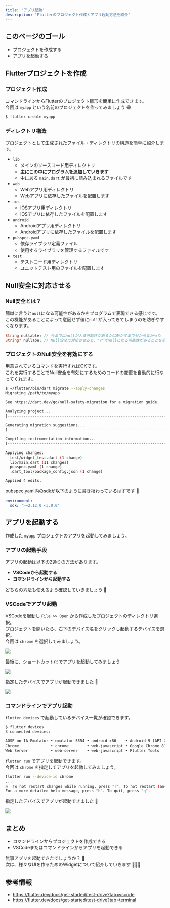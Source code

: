 ```yaml
---
title: 'アプリ起動'
description: 'Flutterのプロジェクト作成とアプリ起動方法を紹介'
---
```


## このページのゴール

- プロジェクトを作成する
- アプリを起動する


## Flutterプロジェクトを作成

### プロジェクト作成

コマンドラインからFlutterのプロジェクト雛形を簡単に作成できます。  
今回は `myapp` という名前のプロジェクトを作ってみましょう 😀

```bash
$ flutter create myapp
```

### ディレクトリ構造

プロジェクトとして生成されたファイル・ディレクトリの構造を簡単に紹介します。

- `lib`
    - メインのソースコード用ディレクトリ
    - **主にこの中にプログラムを追加していきます**
    - 中にある `main.dart` が最初に読み込まれるファイルです
- `web`
    - Webアプリ用ディレクトリ
    - Webアプリに依存したファイルを配置します
- `ios`
    - iOSアプリ用ディレクトリ
    - iOSアプリに依存したファイルを配置します
- `android`
    - Androidアプリ用ディレクトリ
    - Androidアプリに依存したファイルを配置します
- `pubspec.yaml`
    - 依存ライブラリ定義ファイル
    - 使用するライブラリを管理するファイルです
- `test`
    - テストコード用ディレクトリ
    - ユニットテスト用のファイルを配置します


## Null安全に対応させる

### Null安全とは？

簡単に言うと`null`になる可能性があるかをプログラムで表現できる感じです。  
この機能があることによって意図せず値に`null`が入ってきてしまうのを防ぎやすくなります。

```dart
String nullable; // 今まではnullが入る可能性があるかは動かすまで分からなかった
String? nullabe; // Null安全に対応させると、"?"でnullになる可能性があることを表現できる
```

### プロジェクトのNull安全を有効にする

用意されているコマンドを実行すればOKです。  
これを実行することでNull安全を有効にするためのコードの変更を自動的に行なってくれます。

```bash
$ ~/flutter/bin/dart migrate --apply-changes
Migrating /path/to/myapp

See https://dart.dev/go/null-safety-migration for a migration guide.

Analyzing project...
[-----------------------------------------------------------------------------------------------------------------------------------------------------------------------------------------------------------------------------------\]No analysis issues found.

Generating migration suggestions...
[------------------------------------------------------------------------------------------------------------------------------------------------------------------------------------------------------------------------------------]

Compiling instrumentation information...
[------------------------------------------------------------------------------------------------------------------------------------------------------------------------------------------------------------------------------------]

Applying changes:
  test/widget_test.dart (1 change)
  lib/main.dart (11 changes)
  pubspec.yaml (1 change)
  .dart_tool/package_config.json (1 change)

Applied 4 edits.
```

pubspec.yaml内のsdkが以下のように書き換わっているはずです 👀

```yaml
environment:
  sdk: '>=2.12.0 <3.0.0'
```


## アプリを起動する

作成した `myapp` プロジェクトのアプリを起動してみましょう。

### アプリの起動手段

アプリの起動は以下の2通りの方法があります。

- **VSCodeから起動する**
- **コマンドラインから起動する**

どちらの方法も使えるよう確認していきましょう 💪


### VSCodeでアプリ起動

VSCodeを起動し `File >> Open` から作成したプロジェクトのディレクトリ選択。  
プロジェクトを開いたら、右下のデバイス名をクリックし起動するデバイスを選択。  
今回は `chrome` を選択してみましょう。

![](../images/introduction/vscode-select-device.png)

最後に、ショートカット`F5`でアプリを起動してみましょう

![](../images/introduction/vscode-start-debugging.png)

指定したデバイスでアプリが起動できました 🤩

![](../images/introduction/vscode-android-emulator.png)

### コマンドラインでアプリ起動

`flutter devices` で起動しているデバイス一覧が確認できます。

```bash
$ flutter devices
3 connected devices:

AOSP on IA Emulator • emulator-5554 • android-x86    • Android 9 (API 28) (emulator)
Chrome              • chrome        • web-javascript • Google Chrome 81.0.4044.122
Web Server          • web-server    • web-javascript • Flutter Tools
```

`flutter run` でアプリを起動できます。  
今回は `chrome` を指定してアプリを起動してみましょう。

```bash
flutter run --device-id chrome
...
🔥  To hot restart changes while running, press "r". To hot restart (and refresh the browser), press "R".
For a more detailed help message, press "h". To quit, press "q".
```

指定したデバイスでアプリが起動できました 🤩

![](../images/introduction/vscode-android-emulator.png)


## まとめ

- コマンドラインからプロジェクトを作成できる
- VSCodeまたはコマンドラインからアプリを起動できる

無事アプリを起動できたでしょうか？ 🤔  
次は、様々なUIを作るためのWidgetについて紹介していきます 💪💪💪


## 参考情報

- https://flutter.dev/docs/get-started/test-drive?tab=vscode
- https://flutter.dev/docs/get-started/test-drive?tab=terminal
